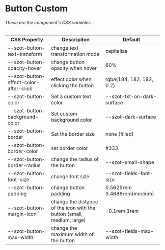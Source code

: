 

<Meta title="Components/FormFields/Button/Custom" />

# Button Custom

###### These are the component's CSS variables.

| CSS Property                           | Descripiton                                                            | Default                     |
| -------------------------------------- | ---------------------------------------------------------------------- | --------------------------- |
| --szot-button-text-transform           | change text transformation mode                                        | capitalize                  |
| --szot-button-opacity-hover            | change button opacity when hover                                       | 60%                         |
| --szot-button-effect-color-after-click | effect color when clicking the button                                  | rgba(184, 182, 182, 0.2)    |
| --szot-button-color                    | Set a custom text color                                                | --szot-txt-on-dark-surface  |
| --szot-button-background-color         | Set custom background color                                            | --szot-dark-surface         |
| --szot-button-border                   | Set the border size                                                    | none (filled)               |
| --szot-button-border-color             | set border color                                                       | #333                        |
| --szot-button-border-radius            | change the radius of the button                                        | --szot-small-shape          |
| --szot-button-font-size                | change font size                                                       | --szot-fields-font-size     |
| --szot-button-padding                  | change button padding                                                  | 0.5625rem 3.4688rem(medium) |
| --szot-button-margin-icon              | change the distance of the icon with the button (small, medium, large) | -0.1rem 1rem                |
| --szot-button-max-width                | change the maximum width of the button                                 | --szot-fields-max-width     |

